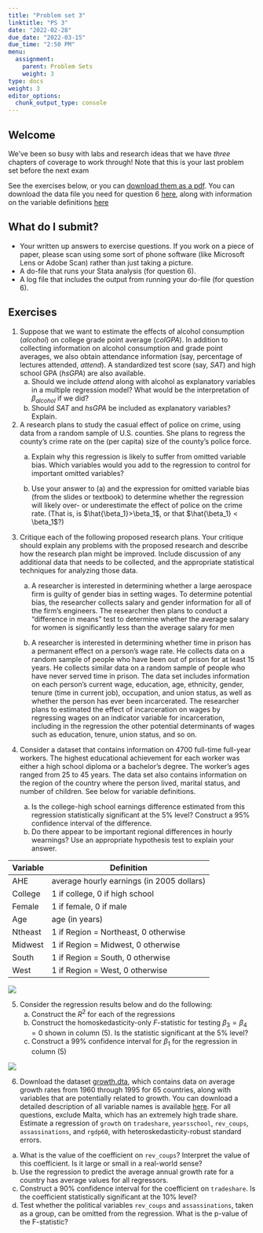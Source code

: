 ```yaml
---
title: "Problem set 3"
linktitle: "PS 3"
date: "2022-02-28"
due_date: "2022-03-15"
due_time: "2:50 PM"
menu:
  assignment:
    parent: Problem Sets
    weight: 3
type: docs
weight: 3
editor_options: 
  chunk_output_type: console
---
```


## Welcome 

We've been so busy with labs and research ideas that we have *three* chapters of coverage to work through! Note that this is your last problem set before the next exam

See the exercises below, or you can [download them as a pdf](../03-ps.pdf). You can download the data file you need for question 6 [here](../materials/growth.dta), along with information on the variable definitions [here](https://www.princeton.edu/~mwatson/Stock-Watson_3u/Students/EE_Datasets/Growth_Description.pdf)

## What do I submit?

   -  Your written up answers to exercise questions. If you work on a piece of paper, please scan using some sort of phone software (like Microsoft Lens or Adobe Scan) rather than just taking a picture.
   -  A do-file that runs your Stata analysis (for question 6).
  -   A log file that includes the output from running your do-file (for question 6).


## Exercises

<!-- % Wooldridge 6.8 -->

1. Suppose that we want to estimate the effects of alcohol consumption ($alcohol$) on college grade point average ($colGPA$). In addition to collecting information on alcohol consumption and grade point averages, we also obtain attendance information (say, percentage of lectures attended, $attend$). A standardized test score (say, $SAT$) and high school GPA ($hsGPA$) are also available. 
    a. Should we include $attend$ along with alcohol as explanatory variables in a multiple regression model? What would be the interpretation of $\beta_{alcohol}$ if we did? 
    a. Should $SAT$ and $hsGPA$ be included as explanatory variables? Explain.
<!-- SW 6.6 -->


2. A research plans to study the casual effect of police on crime, using data from a random sample of U.S. counties. She plans to regress the county's crime rate on the (per capita) size of the county's police force. 
    a. Explain why this regression is likely to suffer from omitted variable bias. Which variables would you add to the regression to control for important omitted variables? 
    
    
    
    a. Use your answer to (a) and the expression for omitted variable bias (from the slides or textbook) to determine whether the regression will likely over- or underestimate the effect of police on the crime rate. (That is, is $\hat{\beta_1}>\beta_1$, or that $\hat{\beta_1} < \beta_1$?)
    
    
    
    
    
<!-- SW additional emirical exercise 7.2 -->


3.  Critique each of the following proposed research plans. Your critique should explain any problems with the proposed research and describe how the research plan might be improved. Include discussion of any additional data that needs to be collected, and the appropriate statistical techniques for analyzing those data.

    a. A researcher is interested in determining whether a large aerospace firm is guilty of gender bias in setting wages. To determine potential bias, the researcher collects salary and gender information for all of the firm's engineers. The researcher then plans to conduct a "difference in means" test to determine whether the average salary for women is significantly less than the average salary for men  <!-- SW 6.7 -->

    a. A researcher is interested in determining whether time in prison has a permanent effect on a person's wage rate. He collects data on a random sample of people who have been out of prison for at least 15 years. He collects similar data on a random sample of people who have never served time in prison. The data set includes information on each person's current wage, education, age, ethnicity, gender, tenure (time in current job), occupation, and union status, as well as whether the person has ever been incarcerated. The researcher plans to estimated the effect of incarceration on wages by regressing wages on an indicator variable for incarceration, including in the regression the other potential determinants of wages such as education, tenure, union status, and so on.
   
   
4.  Consider a dataset that contains information on 4700 full-time full-year workers. The highest educational achievement for each worker was either a high school diploma or a bachelor's degree. The worker's ages ranged from 25 to 45 years. The data set also contains information on the region of the country where the person lived, marital status, and number of children. See below for variable definitions. 
    a. Is the college-high school earnings difference estimated from this regression statistically significant at the 5% level? Construct a 95% confidence interval of the difference. 
    b. Do there appear to be important regional differences in hourly wearnings? Use an appropriate hypothesis test to explain your answer. 
    

| Variable|Definition
|----|---|
  |AHE |average hourly earnings (in 2005 dollars)
  | College|  1 if college, 0 if high school
  | Female | 1 if female, 0 if male
  | Age | age (in years)
  | Ntheast | 1 if Region = Northeast, 0 otherwise
  | Midwest | 1 if Region = Midwest, 0 otherwise
  | South | 1 if Region = South, 0 otherwise
  | West |  1 if Region = West, 0 otherwise
  
  <img src = "../materials/sw7-3.png">
  


    
<!-- S@ 7.8 -->
5. Consider the  regression results below and do the following: 
    a. Construct the $R^2$ for each of the regressions 
    b. Construct the homoskedasticity-only $F$-statistic for testing $\beta_3 = \beta_4 = 0$ shown in column (5). Is the statistic significant at the 5% level? 
    c. Construct a 99% confidence interval for $\beta_1$ for the regression in column (5) 

  <img src = "../materials/sw7-1.png">



6. Download the dataset [growth.dta](../materials/growth.dta), which  contains data on average growth rates from 1960 through 1995 for 65 countries, along with variables that are potentially related to growth. You can download a detailed description of all variable names is available [here](https://www.princeton.edu/~mwatson/Stock-Watson_3u/Students/EE_Datasets/Growth_Description.pdf). For all questions, exclude Malta, which has an extremely high trade share. Estimate  a regression of `growth` on `tradeshare`, `yearsschool`, `rev_coups`, `assassinations`, and `rgdp60`, with heteroskedasticity-robust standard errors.
  a.  What is the value of the coefficient on `rev_coups`? Interpret the value of this coefficient. Is it large or small in a real-world sense? 
  b. Use the regression to predict the average annual growth rate for a country has average values for all regressors. 
  c. Construct a 90% confidence interval for the coefficient on `tradeshare`. Is the coefficient statistically significant at the 10% level?
  d. Test whether the political variables `rev_coups` and `assassinations`, taken as a group, can be omitted from the regression. What is the p-value of the F-statistic?
